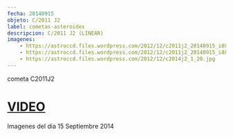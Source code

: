```yaml
---
fecha: 20140915
objeto: C/2011 J2
label: cometas-asteroides
descripcion: C/2011 J2 (LINEAR)
imagenes:
	- https://astroccd.files.wordpress.com/2012/12/c2011j2_20140915_i88.jpg
	- https://astroccd.files.wordpress.com/2012/12/c2011j2_20140915_i88dis_astr.jpg
	- https://astroccd.files.wordpress.com/2012/12/c2014j2_1_20.jpg
---
```


<Imagen src="https://astroccd.files.wordpress.com/2012/12/c2011j2_20140915_i88.jpg" />
<Imagen src="https://astroccd.files.wordpress.com/2012/12/c2011j2_20140915_i88dis_astr.jpg" />

cometa C2011J2
# <a href="http://youtu.be/po6as9H-_hk" target="_blank" > VIDEO</a>
Imagenes del dia 15 Septiembre 2014
<Imagen src="https://astroccd.files.wordpress.com/2012/12/c2014j2_1_20.jpg" />